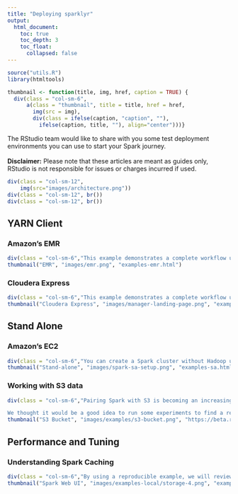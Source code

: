 ```yaml
---
title: "Deploying sparklyr"
output:
  html_document:
    toc: true
    toc_depth: 3
    toc_float:
      collapsed: false
---
```


```r
source("utils.R")
library(htmltools)

thumbnail <- function(title, img, href, caption = TRUE) {
  div(class = "col-sm-6",
      a(class = "thumbnail", title = title, href = href,
        img(src = img),
        div(class = ifelse(caption, "caption", ""),
          ifelse(caption, title, ""), align="center")))}

```

The RStudio team would like to share with you some test deployment environments you can use to start your Spark journey. <br><br>
**Disclaimer:** Please note that these articles are meant as guides only, RStudio is not responsible for issues or charges incurred if used.

```r

div(class = "col-sm-12",
    img(src="images/architecture.png"))
div(class = "col-sm-12", br())
div(class = "col-sm-12", br())

```      


## YARN Client

### Amazon's EMR

```r
div(class = "col-sm-6","This example demonstrates a complete workflow using Hadoop and Hive with Amazon Elastic Map Reduce (EMR). We access our data with a Spark cluster, understand our data using sparklyr, and then communicate our insights via a flex dashboard.")
thumbnail("EMR", "images/emr.png", "examples-emr.html")
```

### Cloudera Express

```r
div(class = "col-sm-6","This example demonstrates a complete workflow using Hadoop and Hive with Cloudera (CDH). In addition to the workflow, we show these useful web tools: Cloudera Manager, HUE, and the Spark UI.")
thumbnail("Cloudera Express", "images/manager-landing-page.png", "examples-cdh.html")
```

## Stand Alone 

### Amazon's EC2

```r
div(class = "col-sm-6","You can create a Spark cluster without Hadoop using Spark standalone mode. In this example will show you how to set up a standalone cluster in Amazon EC2.")
thumbnail("Stand-alone", "images/spark-sa-setup.png", "examples-sa.html")
```

### Working with S3 data

```r
div(class = "col-sm-6","Pairing Spark with S3 is becoming an increasingly popular approach. Because it separates the data from the computation, it lets us tear down or the Spark cluster when we are done with the analysis without loosing the source data.

We thought it would be a good idea to run some experiments to find a recommendation that may work for those who are currently or thinking about using this approach for their analyses.")
thumbnail("S3 Bucket", "images/examples/s3-bucket.png", "https://beta.rstudioconnect.com/content/2572/sparklyr-notebook-finalv2.html")
```


## Performance and Tuning

### Understanding Spark Caching

```r
div(class = "col-sm-6","By using a reproducible example, we will review some of the main configuration settings, commands and command arguments that can be used that can help you get the best out of Spark's memory management options.")
thumbnail("Spark Web UI", "images/examples-local/storage-4.png", "examples-caching.html")
```



